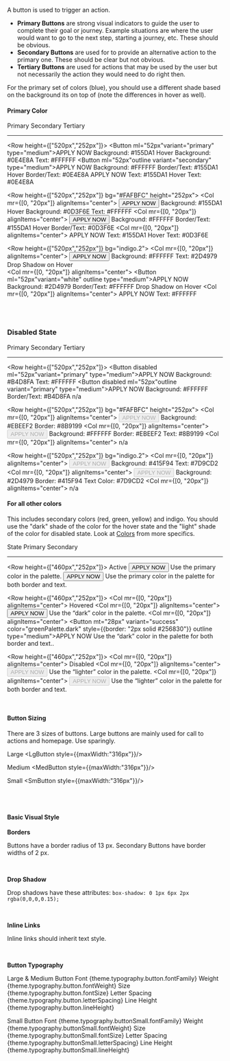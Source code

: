 


A button is used to trigger an action. 

- **Primary Buttons** are strong visual indicators to guide the user to complete their goal or journey. Example situations are where the user would want to go to the next step, starting a journey, etc. These should be obvious.
- **Secondary Buttons** are used for to provide an alternative action to the primary one. These should be clear but not obvious.
- **Tertiary Buttons** are used for actions that may be used by the user but not necessarily the action they would need to do right then.

For the primary set of colors (blue), you should use a different shade based on the background its on top of (note the differences in hover as well).

#### Primary Color

<Row>
    <Col mr={[0, "20px"]}>
        <Box flex="1">
            <Heading ml="52px" type="h4">Primary</Heading>
        </Box>
    </Col>
    <Col mr={[0, "20px"]}>
        <Box flex="1">
            <Heading ml="52px" type="h4">Secondary</Heading>
        </Box>
    </Col>
    <Col mr={[0, "20px"]}>
        <Box flex="1">
            <Heading ml="52px" type="h4">Tertiary</Heading>
        </Box>
    </Col>
</Row>

<hr/>

<Row height={["520px","252px"]}>
    <Col alignItems="center">
        <Box flex="1">
            <Button ml="52px"variant="primary" type="medium">APPLY NOW</Button>
            <Flex>
                <Box pl="52px">
                    <ButtonStyleText order={1}>
                        Background:  #155DA1
                    </ButtonStyleText>
                    <ButtonStyleText>
                        Hover Background:  #0E4E8A
                    </ButtonStyleText>
                    <ButtonStyleText>
                        Text: #FFFFFF
                    </ButtonStyleText>
                </Box>
            </Flex>
        </Box>
    </Col>
    <Col alignItems="center">
        <Box flex="1">
            <Button ml="52px"outline variant="secondary" type="medium">APPLY NOW</Button>
            <Flex>
                <Box pl="52px">
                    <ButtonStyleText order={1}>
                            Background: #FFFFFF
                    </ButtonStyleText>
                    <ButtonStyleText>
                            Border/Text: #155DA1
                    </ButtonStyleText>
                    <ButtonStyleText>
                            Hover Border/Text: #0E4E8A
                    </ButtonStyleText>
                </Box>
            </Flex>
        </Box>
    </Col>
    <Col alignItems="center">
        <Box flex="1">
            <Link ml="60px" as="button">APPLY NOW</Link>
            <Flex>
                <Box pl="60px">
                    <ButtonStyleText order={1}>
                        Text:  #155DA1
                    </ButtonStyleText>
                    <ButtonStyleText>
                        Hover Text:  #0E4E8A
                    </ButtonStyleText>
                </Box>
            </Flex>
        </Box>
    </Col>
</Row>

<Row height={["520px","252px"]} bg="#FAFBFC" height="252px">
    <Col mr={[0, "20px"]} alignItems="center">
        <Box flex="1">
            <Button ml="52px" variant="primary" type="medium">APPLY NOW</Button>
            <Box pl="52px">
                <ButtonStyleText order={1}>
                    Background: #155DA1
                </ButtonStyleText>
                <ButtonStyleText>
                    Hover Background: #0D3F6E
                </ButtonStyleText>
                <ButtonStyleText>
                    Text:  #FFFFFF
                </ButtonStyleText>
            </Box>
        </Box>
    </Col>
    <Col mr={[0, "20px"]} alignItems="center">
        <Box flex="1">
            <Button ml="52px" variant="primary" outline type="medium">APPLY NOW</Button>
            <Flex>
                <Box pl="52px">
                    <ButtonStyleText order={1}>
                            Background: #FFFFFF
                    </ButtonStyleText>
                    <ButtonStyleText>
                            Border/Text: #155DA1
                    </ButtonStyleText>
                    <ButtonStyleText>
                            Hover Border/Text: #0D3F6E
                    </ButtonStyleText>
                </Box>
            </Flex>
        </Box>
    </Col>
    <Col mr={[0, "20px"]} alignItems="center">
        <Box flex="1">
            <Link ml="60px" variant="primary" as="button">APPLY NOW</Link>
            <Box pl="60px">
                <ButtonStyleText order={1}>
                        Text: #155DA1
                </ButtonStyleText>
                <ButtonStyleText>
                        Hover Text: #0D3F6E
                </ButtonStyleText>
            </Box>
        </Box>
    </Col>
</Row>

<Row height={["520px","252px"]} bg="indigo.2">
    <Col mr={[0, "20px"]} alignItems="center">
        <Box flex="1">
            <Button ml="52px" variant="white" type="medium">APPLY NOW</Button>
            <Box pl="52px">
                <ButtonStyleText color="white" order={1}>
                    Background: #FFFFFF
                </ButtonStyleText>
                <ButtonStyleText color="white">
                    Text: #2D4979
                </ButtonStyleText>
                <ButtonStyleText color="white">
                    Drop Shadow on Hover
                </ButtonStyleText>
            </Box>    
        </Box>
    </Col>
    <Col mr={[0, "20px"]} alignItems="center">
        <Box flex="1">
            <Button  ml="52px"variant="white" outline type="medium">APPLY NOW</Button>
            <Box pl="52px">
                <ButtonStyleText color="white" order={1}>
                    Background: #2D4979
                </ButtonStyleText>
                <ButtonStyleText color="white">
                    Border/Text: #FFFFFF
                </ButtonStyleText>
                <ButtonStyleText color="white">
                    Drop Shadow on Hover
                </ButtonStyleText>
            </Box>
        </Box>
    </Col>
    <Col mr={[0, "20px"]} alignItems="center">
        <Box flex="1">
            <Link ml="60px" variant="white" as="button">APPLY NOW</Link>
            <Box pl="60px">
                <ButtonStyleText color="white" order={1}>
                    Text: #FFFFFF
                </ButtonStyleText>
            </Box>
        </Box>
    </Col>
</Row>


<br/>
<br/>

### Disabled State


<Row>
    <Col mr={[0, "20px"]}>
        <Box flex="1">
            <Heading ml="52px" type="h4">Primary</Heading>
        </Box>
    </Col>
    <Col mr={[0, "20px"]}>
        <Box flex="1">
            <Heading ml="52px" type="h4">Secondary</Heading>
        </Box>
    </Col>
    <Col mr={[0, "20px"]}>
        <Box flex="1">
            <Heading ml="52px" type="h4">Tertiary</Heading>
        </Box>
    </Col>
</Row>

<hr/>

<Row height={["520px","252px"]}>
    <Col alignItems="center">
        <Box flex="1">
            <Button disabled ml="52px"variant="primary" type="medium">APPLY NOW</Button>
            <Flex>
                <Box pl="52px">
                    <ButtonStyleText order={1}>
                        Background: #B4D8FA
                    </ButtonStyleText>
                    <ButtonStyleText>
                        Text: #FFFFFF
                    </ButtonStyleText>
                </Box>
            </Flex>
        </Box>
    </Col>
    <Col alignItems="center">
        <Box flex="1">
            <Button disabled ml="52px"outline variant="primary" type="medium">APPLY NOW</Button>
            <Flex>
                <Box pl="52px">
                    <ButtonStyleText order={1}>
                            Background: #FFFFFF
                    </ButtonStyleText>
                    <ButtonStyleText>
                            Border/Text: #B4D8FA
                    </ButtonStyleText>
                </Box>
            </Flex>
        </Box>
    </Col>
    <Col alignItems="center">
        <Box flex="1">
            <Text textAlign="center" as="p" color="blue.0">n/a</Text>
        </Box>
    </Col>
</Row>

<Row height={["520px","252px"]} bg="#FAFBFC" height="252px">
    <Col mr={[0, "20px"]} alignItems="center">
        <Box flex="1">
            <Button ml="52px" disabled variant="secondary" type="medium">APPLY NOW</Button>
            <Box pl="52px">
                <ButtonStyleText order={1}>
                    Background:  #EBEEF2
                </ButtonStyleText>
                <ButtonStyleText>
                    Border: #8B9199
                </ButtonStyleText>
            </Box>
        </Box>
    </Col>
    <Col mr={[0, "20px"]} alignItems="center">
        <Box flex="1">
            <Button mt="16px" ml="52px" disabled variant="secondary" outline type="medium">APPLY NOW</Button>
            <Flex>
                <Box pl="52px">
                    <ButtonStyleText order={1}>
                    Background:  #FFFFFF
                </ButtonStyleText>
                <ButtonStyleText>
                    Border: #EBEEF2
                </ButtonStyleText>
                <ButtonStyleText>
                    Text: #8B9199
                </ButtonStyleText>
                </Box>
            </Flex>
        </Box>
    </Col>
    <Col mr={[0, "20px"]} alignItems="center">
        <Box flex="1">
            <Text textAlign="center" as="p" color="grey.1">n/a</Text>
        </Box>
    </Col>
</Row>

<Row height={["520px","252px"]} bg="indigo.2">
    <Col mr={[0, "20px"]} alignItems="center">
        <Box flex="1">
            <Button disabled ml="52px" variant="white" type="medium">APPLY NOW</Button>
            <Box pl="52px">
                <ButtonStyleText color="white" order={1}>
                    Background: #415F94
                </ButtonStyleText>
                <ButtonStyleText color="white">
                    Text: #7D9CD2
                </ButtonStyleText>
            </Box>    
        </Box>
    </Col>
    <Col mr={[0, "20px"]} alignItems="center">
        <Box flex="1">
            <Button mt="16px" disabled ml="52px" variant="white" outline type="medium">APPLY NOW</Button>
            <Box pl="52px">
                <ButtonStyleText color="white" order={1}>
                    Background: #2D4979
                </ButtonStyleText>
                <ButtonStyleText color="white">
                    Border: #415F94
                </ButtonStyleText>
                <ButtonStyleText color="white">
                    Text Color: #7D9CD2
                </ButtonStyleText>
            </Box>
        </Box>
    </Col>
    <Col mr={[0, "20px"]} alignItems="center">
        <Box flex="1">
            <Text textAlign="center" as="p" color="indigo.0">n/a</Text>
        </Box>
    </Col>
</Row>
<br/>


#### For all other colors

This includes secondary colors (red, green, yellow) and indigo. You should use the "dark" shade of the color for the hover state and the "light" shade of the color for disabled state. Look at [Colors](/design/colors) from more specifics.

<Row>
    <Col mr={[0, "20px"]}>
        <Box flex="1">
            <Heading type="h4">State</Heading>
        </Box>
    </Col>
    <Col mr={[0, "20px"]}>
        <Box flex="1">
            <Heading type="h4">Primary</Heading>
        </Box>
    </Col>
    <Col mr={[0, "20px"]}>
        <Box flex="1">
            <Heading type="h4">Secondary</Heading>
        </Box>
    </Col>
</Row>

<hr/>

<Row height={["460px","252px"]}>
    <Col alignItems="center">
        <Box flex="1">
            <Text as="p">Active</Text>
        </Box>
    </Col>
    <Col alignItems="center">
        <Box flex="1">
            <Button mt="16px" variant="success" type="medium">APPLY NOW</Button>
            <ButtonStyleText order={1}>
                Use the primary color in the palette.
            </ButtonStyleText>
        </Box>
    </Col>
    <Col alignItems="center">
        <Box flex="1">
            <Button mt="28px" variant="success" outline type="medium">APPLY NOW</Button>
            <ButtonStyleText order={1}>
                Use the primary color in the palette for both border and text.
            </ButtonStyleText>
        </Box>
    </Col>
</Row>

<Row height={["460px","252px"]}>
    <Col mr={[0, "20px"]} alignItems="center">
        <Box flex="1">
            <Text as="p">Hovered</Text>
        </Box>
    </Col>
    <Col mr={[0, "20px"]} alignItems="center">
        <Box flex="1">
            <Button mt="16px" variant="success" bg="greenPalette.dark" type="medium">APPLY NOW</Button>
            <ButtonStyleText order={1}>
                Use the “dark” color in the palette.
            </ButtonStyleText>
        </Box>
    </Col>
    <Col mr={[0, "20px"]} alignItems="center">
        <Box flex="1">
            <Button mt="28px" variant="success" color="greenPalette.dark" style={{border: "2px solid #256830"}} outline type="medium">APPLY NOW</Button>
             <ButtonStyleText order={1}>
                Use the “dark” color in the palette for both border and text..
            </ButtonStyleText>
        </Box>
    </Col>
</Row>

<Row height={["460px","252px"]}>
    <Col mr={[0, "20px"]} alignItems="center">
        <Box flex="1">
            <Text as="p">Disabled</Text>
        </Box>
    </Col>
    <Col mr={[0, "20px"]} alignItems="center">
        <Box flex="1">
            <Button mt="16px" variant="success" disabled type="medium">APPLY NOW</Button>
            <ButtonStyleText order={1}>
                Use the “lighter” color in the palette.
            </ButtonStyleText>
        </Box>
    </Col>
    <Col mr={[0, "20px"]} alignItems="center">
        <Box flex="1">
            <Button mt="28px" variant="success" outline disabled type="medium">APPLY NOW</Button>
            <ButtonStyleText order={1}>
                Use the “lighter” color in the palette for both  border and text.
            </ButtonStyleText>
        </Box>
    </Col>
</Row>

<br/>

#### Button Sizing
There are 3 sizes of buttons. Large buttons are mainly used for call to actions and homepage. Use sparingly.

<Text as="p" fontWeight="500" fontSize="20px">Large</Text>
<LgButton style={{maxWidth:"316px"}}/>


<Text as="p" fontWeight="500" fontSize="20px">Medium</Text>
<MedButton style={{maxWidth:"316px"}}/>


<Text as="p" fontWeight="500" fontSize="20px">Small</Text>
<SmButton style={{maxWidth:"316px"}}/>

<br/>

<br/>

#### Basic Visual Style

**Borders**

Buttons have a border radius of 13 px.
Secondary Buttons have border widths of 2 px.

<br/>

**Drop Shadow**

Drop shadows have these attributes: `box-shadow: 0 1px 6px 2px rgba(0,0,0,0.15);`

<br/>

**Inline Links**

Inline links should inherit text style.

<br/>

**Button Typography**

<Text as="p" type="button">Large & Medium Button</Text>
<Row>
    <Col borderLeft="1px solid #979797" pl="32px">
        <Box >
            <Text as="p" mb="xs">Font</Text>
            <Text as="p" mt="xs">{theme.typography.button.fontFamily}</Text>
        </Box>
    </Col>
    <Col>
        <Box>
            <Text as="p" mb="xs">Weight</Text>
            <Text as="p" mt="xs">{theme.typography.button.fontWeight}</Text>
        </Box>
    </Col>
    <Col>
        <Box>
            <Text as="p" mb="xs">Size</Text>
            <Text as="p" mt="xs">{theme.typography.button.fontSize}</Text>
        </Box>
    </Col>
    <Col>
        <Box>
            <Text as="p" mb="xs">Letter Spacing</Text>
            <Text as="p" mt="xs">{theme.typography.button.letterSpacing}</Text>
        </Box>
    </Col>
    <Col>
        <Box>
            <Text as="p" mb="xs">Line Height</Text>
            <Text as="p" mt="xs">{theme.typography.button.lineHeight}</Text>
        </Box>
    </Col>
</Row>


<Text as="p" type="buttonSmall">Small Button</Text>
<Row>
    <Col borderLeft="1px solid #979797" pl="32px">
        <Box >
            <Text as="p" mb="xs">Font</Text>
            <Text as="p" mt="xs">{theme.typography.buttonSmall.fontFamily}</Text>
        </Box>
    </Col>
    <Col>
        <Box>
            <Text as="p" mb="xs">Weight</Text>
            <Text as="p" mt="xs">{theme.typography.buttonSmall.fontWeight}</Text>
        </Box>
    </Col>
    <Col>
        <Box>
            <Text as="p" mb="xs">Size</Text>
            <Text as="p" mt="xs">{theme.typography.buttonSmall.fontSize}</Text>
        </Box>
    </Col>
    <Col>
        <Box>
            <Text as="p" mb="xs">Letter Spacing</Text>
            <Text as="p" mt="xs">{theme.typography.buttonSmall.letterSpacing}</Text>
        </Box>
    </Col>
    <Col>
        <Box>
            <Text as="p" mb="xs">Line Height</Text>
            <Text as="p" mt="xs">{theme.typography.buttonSmall.lineHeight}</Text>
        </Box>
    </Col>
</Row>


